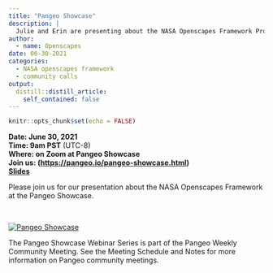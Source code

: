 ```yaml
---
title: "Pangeo Showcase"
description: |
  Julie and Erin are presenting about the NASA Openscapes Framework Project
author:
  - name: Openscapes 
date: 06-30-2021
categories:
  - NASA openscapes framework
  - community calls
output:
  distill::distill_article:
    self_contained: false
---
```


```r
knitr::opts_chunk$set(echo = FALSE)
```

**Date: June 30, 2021**\
**Time: 9am PST** (UTC-8)\
**Where: on Zoom at Pangeo Showcase**\
**Join us: (<https://pangeo.io/pangeo-showcase.html>)\
[Slides](https://docs.google.com/presentation/d/17XcJSxoE3_-0PqYgQ0l7NctniBNUxaZ5Zo0hjL-bjJo/edit)**

Please join us for our presentation about the NASA Openscapes Framework at the Pangeo Showcase.

<br>

[![](images/Screen%20Shot%202021-06-29%20at%203.30.37%20PM.png "Pangeo Showcase")](https://pangeo.io/pangeo-showcase.html)

The Pangeo Showcase Webinar Series is part of the Pangeo Weekly Community Meeting. See the Meeting Schedule and Notes for more information on Pangeo community meetings.
